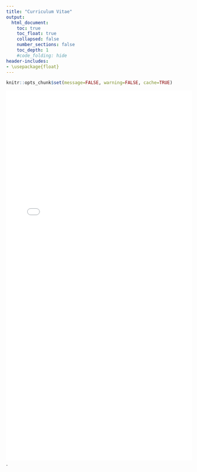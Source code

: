```yaml
---
title: "Curriculum Vitae"
output:
  html_document:
    toc: true
    toc_float: true
    collapsed: false
    number_sections: false
    toc_depth: 1
    #code_folding: hide
header-includes:
- \usepackage{float}
---
```


<style type="text/css">
h1.title {
  font-size: 40px;
  text-align: center;
}
</style>

```r
knitr::opts_chunk$set(message=FALSE, warning=FALSE, cache=TRUE)
```

![](CV/Sposito_CV.pdf){width=100% height=1000}.
